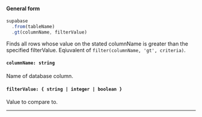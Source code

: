 
#### General form
<!-- prettier-ignore -->
```js {3} 
supabase
  .from(tableName)
  .gt(columnName, filterValue)
```
Finds all rows whose value on the stated columnName is greater than the specified filterValue. Eqiuvalent of `filter(columnName, 'gt', criteria)`.

#### `columnName: string`
Name of database column.

#### `filterValue: { string | integer | boolean }`
Value to compare to.

---